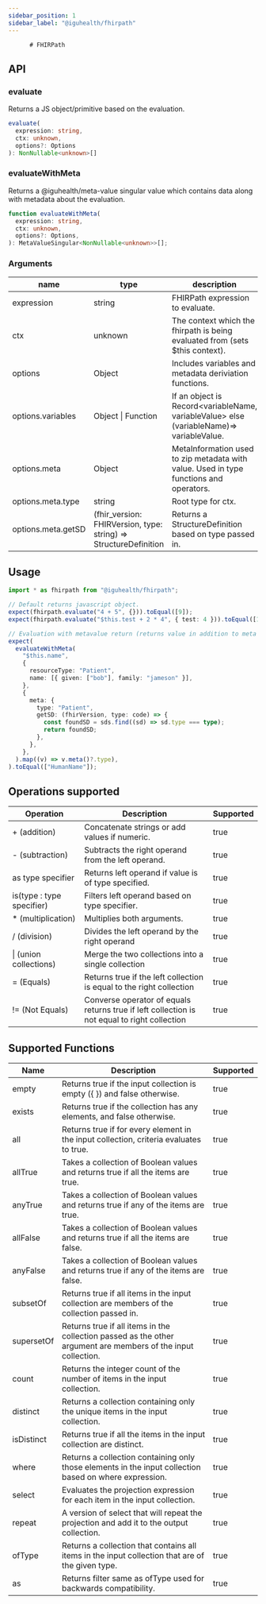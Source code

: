 ```yaml
---
sidebar_position: 1
sidebar_label: "@iguhealth/fhirpath"
---
```


          # FHIRPath

## API

### evaluate

Returns a JS object/primitive based on the evaluation.

```typescript
evaluate(
  expression: string,
  ctx: unknown,
  options?: Options
): NonNullable<unknown>[]
```

### evaluateWithMeta

Returns a @iguhealth/meta-value singular value which contains data along with metadata about the evaluation.

```typescript
function evaluateWithMeta(
  expression: string,
  ctx: unknown,
  options?: Options,
): MetaValueSingular<NonNullable<unknown>>[];
```

### Arguments

| name               | type                                                             | description                                                                                |
| ------------------ | ---------------------------------------------------------------- | ------------------------------------------------------------------------------------------ |
| expression         | string                                                           | FHIRPath expression to evaluate.                                                           |
| ctx                | unknown                                                          | The context which the fhirpath is being evaluated from (sets $this context).               |
| options            | Object                                                           | Includes variables and metadata deriviation functions.                                     |
| options.variables  | Object \| Function                                               | If an object is Record\<variableName, variableValue\> else (variableName)=> variableValue. |
| options.meta       | Object                                                           | MetaInformation used to zip metadata with value. Used in type functions and operators.     |
| options.meta.type  | string                                                           | Root type for ctx.                                                                         |
| options.meta.getSD | (fhir_version: FHIRVersion, type: string) => StructureDefinition | Returns a StructureDefinition based on type passed in.                                     |

## Usage

```typescript
import * as fhirpath from "@iguhealth/fhirpath";

// Default returns javascript object.
expect(fhirpath.evaluate("4 + 5", {})).toEqual([9]);
expect(fhirpath.evaluate("$this.test + 2 * 4", { test: 4 })).toEqual([12]);

// Evaluation with metavalue return (returns value in addition to meta information.)
expect(
  evaluateWithMeta(
    "$this.name",
    {
      resourceType: "Patient",
      name: [{ given: ["bob"], family: "jameson" }],
    },
    {
      meta: {
        type: "Patient",
        getSD: (fhirVersion, type: code) => {
          const foundSD = sds.find((sd) => sd.type === type);
          return foundSD;
        },
      },
    },
  ).map((v) => v.meta()?.type),
).toEqual(["HumanName"]);
```

## Operations supported

| Operation                 | Description                                                                                  | Supported |
| ------------------------- | -------------------------------------------------------------------------------------------- | --------- |
| + (addition)              | Concatenate strings or add values if numeric.                                                | true      |
| - (subtraction)           | Subtracts the right operand from the left operand.                                           | true      |
| as type specifier         | Returns left operand if value is of type specified.                                          | true      |
| is(type : type specifier) | Filters left operand based on type specifier.                                                | true      |
| \* (multiplication)       | Multiplies both arguments.                                                                   | true      |
| / (division)              | Divides the left operand by the right operand                                                | true      |
| \| (union collections)    | Merge the two collections into a single collection                                           | true      |
| = (Equals)                | Returns true if the left collection is equal to the right collection                         | true      |
| != (Not Equals)           | Converse operator of equals returns true if left collection is not equal to right collection | true      |

## Supported Functions

| Name       | Description                                                                                                   | Supported |
| ---------- | ------------------------------------------------------------------------------------------------------------- | --------- |
| empty      | Returns true if the input collection is empty ({ }) and false otherwise.                                      | true      |
| exists     | Returns true if the collection has any elements, and false otherwise.                                         | true      |
| all        | Returns true if for every element in the input collection, criteria evaluates to true.                        | true      |
| allTrue    | Takes a collection of Boolean values and returns true if all the items are true.                              | true      |
| anyTrue    | Takes a collection of Boolean values and returns true if any of the items are true.                           | true      |
| allFalse   | Takes a collection of Boolean values and returns true if all the items are false.                             | true      |
| anyFalse   | Takes a collection of Boolean values and returns true if any of the items are false.                          | true      |
| subsetOf   | Returns true if all items in the input collection are members of the collection passed in.                    | true      |
| supersetOf | Returns true if all items in the collection passed as the other argument are members of the input collection. | true      |
| count      | Returns the integer count of the number of items in the input collection.                                     | true      |
| distinct   | Returns a collection containing only the unique items in the input collection.                                | true      |
| isDistinct | Returns true if all the items in the input collection are distinct.                                           | true      |
| where      | Returns a collection containing only those elements in the input collection based on where expression.        | true      |
| select     | Evaluates the projection expression for each item in the input collection.                                    | true      |
| repeat     | A version of select that will repeat the projection and add it to the output collection.                      | true      |
| ofType     | Returns a collection that contains all items in the input collection that are of the given type.              | true      |
| as         | Returns filter same as ofType used for backwards compatibility.                                               | true      |
